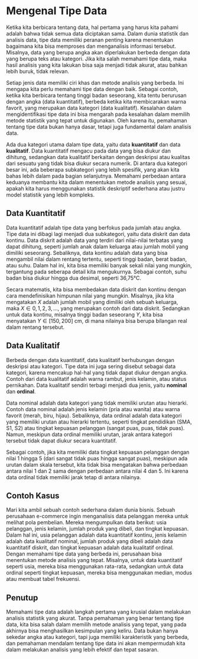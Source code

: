 # Mengenal Tipe Data 

Ketika kita berbicara tentang data, hal pertama yang harus kita pahami adalah bahwa tidak semua data diciptakan sama. Dalam dunia statistik dan analisis data, tipe data memiliki peranan penting karena menentukan bagaimana kita bisa memproses dan menganalisis informasi tersebut. Misalnya, data yang berupa angka akan diperlakukan berbeda dengan data yang berupa teks atau kategori. Jika kita salah memahami tipe data, maka hasil analisis yang kita lakukan bisa saja menjadi tidak akurat, atau bahkan lebih buruk, tidak relevan.

Setiap jenis data memiliki ciri khas dan metode analisis yang berbeda. Ini mengapa kita perlu memahami tipe data dengan baik. Sebagai contoh, ketika kita berbicara tentang tinggi badan seseorang, kita tentu berurusan dengan angka (data kuantitatif), berbeda ketika kita membicarakan warna favorit, yang merupakan data kategori (data kualitatif). Kesalahan dalam mengidentifikasi tipe data ini bisa mengarah pada kesalahan dalam memilih metode statistik yang tepat untuk digunakan. Oleh karena itu, pemahaman tentang tipe data bukan hanya dasar, tetapi juga fundamental dalam analisis data.

Ada dua kategori utama dalam tipe data, yaitu data **kuantitatif** dan data **kualitatif**. Data kuantitatif mengacu pada data yang bisa diukur dan dihitung, sedangkan data kualitatif berkaitan dengan deskripsi atau kualitas dari sesuatu yang tidak bisa diukur secara numerik. Di antara dua kategori besar ini, ada beberapa subkategori yang lebih spesifik, yang akan kita bahas lebih dalam pada bagian selanjutnya. Memahami perbedaan antara keduanya membantu kita dalam menentukan metode analisis yang sesuai, apakah kita harus menggunakan statistik deskriptif sederhana atau justru model statistik yang lebih kompleks.

## Data Kuantitatif 

Data kuantitatif adalah tipe data yang berfokus pada jumlah atau angka. Tipe data ini dibagi lagi menjadi dua subkategori, yaitu data diskrit dan data kontinu. Data diskrit adalah data yang terdiri dari nilai-nilai terbatas yang dapat dihitung, seperti jumlah anak dalam keluarga atau jumlah mobil yang dimiliki seseorang. Sebaliknya, data kontinu adalah data yang bisa mengambil nilai dalam rentang tertentu, seperti tinggi badan, berat badan, atau suhu. Dalam hal ini, kita bisa memiliki banyak sekali nilai yang mungkin, tergantung pada seberapa detail kita mengukurnya. Sebagai contoh, suhu badan bisa diukur hingga dua desimal, seperti 36,75°C.

Secara matematis, kita bisa membedakan data diskrit dan kontinu dengan cara mendefinisikan himpunan nilai yang mungkin. Misalnya, jika kita mengatakan $X$ adalah jumlah mobil yang dimiliki oleh sebuah keluarga, maka $X ∈ {0, 1, 2, 3, …}$, yang merupakan contoh dari data diskrit. Sedangkan untuk data kontinu, misalnya tinggi badan seseorang $Y$, kita bisa menyatakan $Y ∈ [150, 200]$ cm, di mana nilainya bisa berupa bilangan real dalam rentang tersebut.

## Data Kualitatif 

Berbeda dengan data kuantitatif, data kualitatif berhubungan dengan deskripsi atau kategori. Tipe data ini juga sering disebut sebagai data kategori, karena mencakup hal-hal yang tidak dapat diukur dengan angka. Contoh dari data kualitatif adalah warna rambut, jenis kelamin, atau status pernikahan. Data kualitatif sendiri terbagi menjadi dua jenis, yaitu **nominal** dan **ordinal**.

Data nominal adalah data kategori yang tidak memiliki urutan atau hierarki. Contoh data nominal adalah jenis kelamin (pria atau wanita) atau warna favorit (merah, biru, hijau). Sebaliknya, data ordinal adalah data kategori yang memiliki urutan atau hierarki tertentu, seperti tingkat pendidikan (SMA, S1, S2) atau tingkat kepuasan pelanggan (sangat puas, puas, tidak puas). Namun, meskipun data ordinal memiliki urutan, jarak antara kategori tersebut tidak dapat diukur secara kuantitatif.

Sebagai contoh, jika kita memiliki data tingkat kepuasan pelanggan dengan nilai 1 hingga 5 (dari sangat tidak puas hingga sangat puas), meskipun ada urutan dalam skala tersebut, kita tidak bisa mengatakan bahwa perbedaan antara nilai 1 dan 2 sama dengan perbedaan antara nilai 4 dan 5. Ini karena data ordinal tidak memiliki jarak tetap di antara nilainya.

## Contoh Kasus

Mari kita ambil sebuah contoh sederhana dalam dunia bisnis. Sebuah perusahaan e-commerce ingin menganalisis data pelanggan mereka untuk melihat pola pembelian. Mereka mengumpulkan data berikut: usia pelanggan, jenis kelamin, jumlah produk yang dibeli, dan tingkat kepuasan. Dalam hal ini, usia pelanggan adalah data kuantitatif kontinu, jenis kelamin adalah data kualitatif nominal, jumlah produk yang dibeli adalah data kuantitatif diskrit, dan tingkat kepuasan adalah data kualitatif ordinal. Dengan memahami tipe data yang berbeda ini, perusahaan bisa menentukan metode analisis yang tepat. Misalnya, untuk data kuantitatif seperti usia, mereka bisa menggunakan rata-rata, sedangkan untuk data ordinal seperti tingkat kepuasan, mereka bisa menggunakan median, modus atau membuat tabel frekuensi.

## Penutup 

Memahami tipe data adalah langkah pertama yang krusial dalam melakukan analisis statistik yang akurat. Tanpa pemahaman yang benar tentang tipe data, kita bisa salah dalam memilih metode analisis yang tepat, yang pada akhirnya bisa menghasilkan kesimpulan yang keliru. Data bukan hanya sekedar angka atau kategori, tapi juga memiliki karakteristik yang berbeda, dan pemahaman mendalam tentang tipe data ini akan mempermudah kita dalam melakukan analisis yang lebih efektif dan tepat sasaran.
